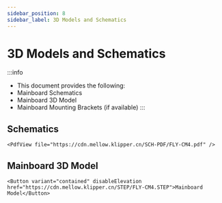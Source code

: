 ```yaml
---
sidebar_position: 8
sidebar_label: 3D Models and Schematics
---
```


# 3D Models and Schematics

:::info
* This document provides the following:
* Mainboard Schematics
* Mainboard 3D Model
* Mainboard Mounting Brackets (if available)
:::

## Schematics

    <PdfView file="https://cdn.mellow.klipper.cn/SCH-PDF/FLY-CM4.pdf" />


## Mainboard 3D Model

    <Button variant="contained" disableElevation href="https://cdn.mellow.klipper.cn/STEP/FLY-CM4.STEP">Mainboard Model</Button>